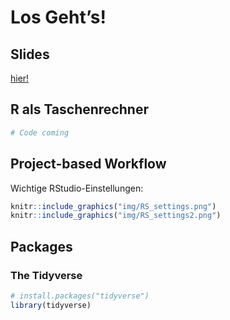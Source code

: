 # Los Geht's! {#day1}

## Slides

[hier!](/slides/dataintro19)

## R als Taschenrechner

```r
# Code coming

```

## Project-based Workflow

Wichtige RStudio-Einstellungen:

```r
knitr::include_graphics("img/RS_settings.png")
knitr::include_graphics("img/RS_settings2.png")
```

## Packages

### The Tidyverse

```r
# install.packages("tidyverse")
library(tidyverse)
```

